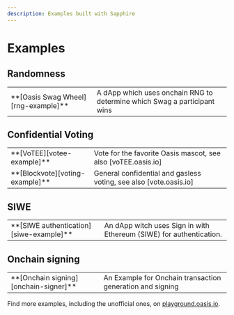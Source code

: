 ```yaml
---
description: Examples built with Sapphire
---
```


# Examples

## Randomness

<table>
  <tr>
    <td> **[Oasis Swag Wheel][rng-example]** </td>
    <td> A dApp which uses onchain RNG to determine which Swag a participant wins </td>
  </tr>
</table>

## Confidential Voting

<table>
  <tr>
    <td> **[VoTEE][votee-example]** </td>
    <td> Vote for the favorite Oasis mascot, see also [voTEE.oasis.io] </td>
  </tr>
  <tr>
    <td> **[Blockvote][voting-example]** </td>
    <td> General confidential and gasless voting, see also [vote.oasis.io] </td>
  </tr>
</table>

## SIWE

<table>
  <tr>
    <td> **[SIWE authentication][siwe-example]** </td>
    <td> An dApp witch uses Sign in with Ethereum (SIWE) for authentication. </td>
  </tr>
</table>

## Onchain signing

<table>
  <tr>
    <td> **[Onchain signing][onchain-signer]** </td>
    <td> An Example for Onchain transaction generation and signing </td>
  </tr>
</table>

Find more examples, including the unofficial ones, on [playground.oasis.io].

[rng-example]: https://github.com/oasisprotocol/demo-oasisswag
[voting-example]: https://github.com/oasisprotocol/dapp-blockvote
[vote.oasis.io]: https://vote.oasis.io
[votee-example]: https://github.com/oasisprotocol/dapp-votee
[voTEE.oasis.io]: https://votee.oasis.io
[siwe-example]: https://github.com/oasisprotocol/demo-starter
[onchain-signer]: https://github.com/oasisprotocol/sapphire-paratime/tree/main/examples/onchain-signer
[playground.oasis.io]: https://playground.oasis.io
